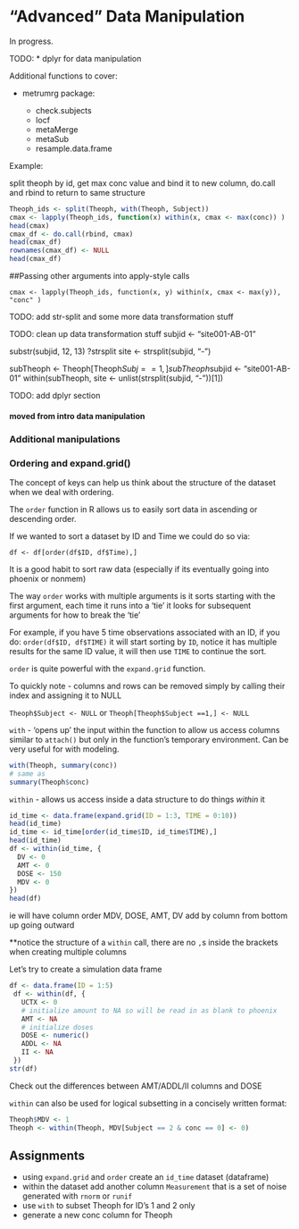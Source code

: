 "Advanced" Data Manipulation
========================================================

In progress.

TODO:
* dplyr for data manipulation

Additional functions to cover:

* metrumrg package:

  * check.subjects
  * locf
  * metaMerge
  * metaSub
  * resample.data.frame
  

  

Example:

split theoph by id, get max conc value and bind it to new column, do.call and rbind to return to same structure

```r
Theoph_ids <- split(Theoph, with(Theoph, Subject))
cmax <- lapply(Theoph_ids, function(x) within(x, cmax <- max(conc)) )
head(cmax)
cmax_df <- do.call(rbind, cmax)
head(cmax_df)
rownames(cmax_df) <- NULL
head(cmax_df)
```

##Passing other arguments into apply-style calls

`cmax <- lapply(Theoph_ids, function(x, y) within(x, cmax <- max(y)), "conc" )`

TODO: add str-split and some more data transformation stuff

TODO: clean up data transformation stuff
subjid <- "site001-AB-01"

substr(subjid, 12, 13)
?strsplit
site <- strsplit(subjid, "-")

subTheoph <- Theoph[Theoph$Subj ==1,]
subTheoph$subjid <- "site001-AB-01"
within(subTheoph, site <- unlist(strsplit(subjid, "-"))[1])

TODO: add dplyr section

#### moved from intro data manipulation

### Additional manipulations 

### Ordering and expand.grid()
The concept of keys can help us think about the structure of the dataset when we deal with ordering.

The `order` function in R allows us to easily sort data in ascending or descending order. 

If we wanted to sort a dataset by ID and Time we could do so via:

`df <- df[order(df$ID, df$Time),]`

It is a good habit to sort raw data (especially if its eventually going into phoenix or nonmem)

The way `order` works with multiple arguments is it sorts starting with the first argument, each time it runs into a 'tie' it looks for subsequent arguments for how to break the 'tie'

For example, if you have 5 time observations associated with an ID, if you do:
`order(df$ID, df$TIME)` it will start sorting by `ID`, notice it has multiple results for the same ID value, it will then use `TIME` to continue the sort.

`order` is quite powerful with the `expand.grid` function. 



To quickly note - columns and rows can be removed simply by calling their index and assigning it to NULL

`Theoph$Subject <- NULL` or `Theoph[Theoph$Subject ==1,] <- NULL`

`with` - 'opens up' the input within the function to allow us access columns similar to `attach()` but only in the function's temporary environment. Can be very useful for with modeling.

```r
with(Theoph, summary(conc))
# same as
summary(Theoph$conc)
```

`within` - allows us access inside a data structure to do things *within* it

``` r
id_time <- data.frame(expand.grid(ID = 1:3, TIME = 0:10))
head(id_time)
id_time <- id_time[order(id_time$ID, id_time$TIME),]
head(id_time)
df <- within(id_time, {
  DV <- 0
  AMT <- 0
  DOSE <- 150
  MDV <- 0
})
head(df)
```

ie will have column order MDV, DOSE, AMT, DV add by column from bottom up going outward

**notice the structure of a `within` call, there are no `,`s inside the brackets when creating multiple columns

Let's try to create a simulation data frame

```r
df <- data.frame(ID = 1:5)
 df <- within(df, {
   UCTX <- 0
   # initialize amount to NA so will be read in as blank to phoenix
   AMT <- NA
   # initialize doses
   DOSE <- numeric()
   ADDL <- NA
   II <- NA
 })
str(df)
```

Check out the differences between AMT/ADDL/II columns and DOSE

`within` can also be used for logical subsetting in a concisely written format:

```r
Theoph$MDV <- 1
Theoph <- within(Theoph, MDV[Subject == 2 & conc == 0] <- 0)
```

## Assignments
- using `expand.grid` and `order` create an `id_time` dataset (dataframe)
- within the dataset add another column `Measurement` that is a set of noise generated with `rnorm` or `runif`
- use `with` to subset Theoph for ID's 1 and 2 only
- generate a new conc column for Theoph

